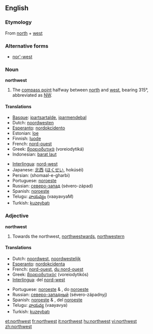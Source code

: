 ==English==

===Etymology===
From [[north]] + [[west]]

===Alternative forms===
* [[nor'-west]]

===Noun===
'''northwest'''

# The [[compass point]] halfway between [[north]] and [[west]], bearing 315°, abbreviated as [[NW]].

====Translations====
{{top}}
*[[Basque]]: [[ipartsartalde]], [[iparmendebal]]
*Dutch: [[noordwesten]] {{n}}
*[[Esperanto]]: [[nordokcidento]]
*Estonian: [[loe]]
*Finnish: [[luode]]
*French: [[nord-ouest]] {{m}}
*Greek: [[βορειοδυτικά]] (voreiodytiká)
*Indonesian: [[barat laut]]
{{mid}}
*[[Interlingua]]: [[nord-west]]
*Japanese: [[北西]] ([[ほくせい]], hokúséi)
*Persian: {{FAchar|[[شمال غربی]]}} (shomaal-e-gharbi)
*Portuguese: [[noroeste]] {{m}}
*Russian: [[северо-запад]] (sévero-západ) {{m}}
*Spanish: [[noroeste]] {{m}}
*Telugu: [[వాయవ్యం]] (vaayavyaM)
*Turkish: [[kuzeybatı]]
{{bottom}}

===Adjective===
'''northwest'''

# Towards the northwest, [[northwestward]]s, [[northwestern]]

====Translations====
{{top}}
*Dutch: [[noordwest]], [[noordwestelijk]]
*[[Esperanto]]: [[nordokcidenta]]
*French: [[nord-ouest]], [[du nord-ouest]]
*Greek: [[βορειοδυτικός]] (voreiodytikós)
*[[Interlingua]]: del [[nord-west]]
{{mid}}
*Portuguese: [[noroeste]] {{m}} & {{f}}, do [[noroeste]]
*Russian: [[северо-западный]] (sévero-západnyj)
*Spanish: [[noroeste]] {{m}} & {{f}}, del [[noroeste]]
*Telugu: [[వాయవ్య]] (vaayavya) 
*Turkish: [[kuzeybatı]]
{{bottom}}

[[et:northwest]]
[[fr:northwest]]
[[it:northwest]]
[[hu:northwest]]
[[vi:northwest]]
[[zh:northwest]]